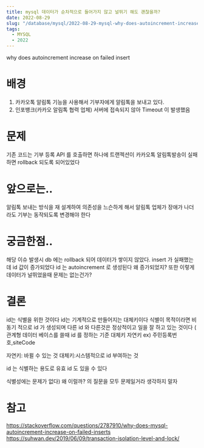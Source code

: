 ```yaml
---
title: mysql 데이터가 순차적으로 들어가지 않고 널뛰기 해도 괜찮을까?
date: 2022-08-29
slug: "/database/mysql/2022-08-29-mysql-why-does-autoincrement-increase-on-failed-insert"
tags:
  - MYSQL
  - 2022
---
```

why does autoincrement increase on failed insert
# 배경
1. 카카오톡 알림톡 기능을 사용해서 기부자에게 알림톡을 보내고 있다.
2. 인포뱅크(카카오 알림톡 협력 업체) 서버에 접속되지 않아 Timeout 이 발생했음

# 문제
기존 코드는
기부 등록 API 를 호출하면 하나에 트랜젝션이
카카오톡 알림톡발송이 실패하면 rollback 되도록 되어있었다

# 앞으로는..
알림톡 보내는 방식을 재 설계하여 의존성을 느슨하게 해서
알림톡 업체가 장애가 나더라도 기부는 동작되도록 변경해야 한다


# 궁금한점..
해당 이슈 발생시 db 에는 rollback 되어 데이터가 쌓이지 않았다.
insert 가 실패했는데 id 값이 증가되었다
id 는 autoincrement 로 생성된다
왜 증가되었지?
또한 이렇게 데이터가 널뛰었을때 문제는 없는건가?

# 결론
id는 식별을 위한 것이다
id는 기계적으로 만들어지는 대체키이다
식별이 목적이라면
비동기 적으로 id 가 생성되며
다른 id 와 다른것은 정상적이고 일을 잘 하고 있는 것이다
(
관계형 데이터 베이스를 쓸때
id 를 정하는 기준
대체키
자연키 ex) 주민등록번호,siteCode

자연키: 바뀔 수 있는 것
대체키:시스템적으로 id 부여하는 것

id 는 식별하는 용도로
유효 id 도 있을 수 있다

식별성에는 문제가 없다)
왜 이럴까? 의 질문을 모두 문제일거라 생각하지 말자

# 참고
https://stackoverflow.com/questions/2787910/why-does-mysql-autoincrement-increase-on-failed-inserts
https://suhwan.dev/2019/06/09/transaction-isolation-level-and-lock/
